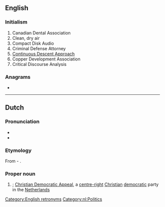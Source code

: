 {{also|CdA}}
==English==

===Initialism===
{{wikipedia}}
{{en-initialism}}

# Canadian Dental Association
# Clean, dry air
# Compact Disk Audio
# Criminal Defense Attorney
# [[w:Continuous Descent Approach|Continuous Descent Approach]]
# Copper Development Association
# Critical Discourse Analysis

===Anagrams===
* {{anagrams|en|ACD|ADC|CAD|DAC|DCA|cad}}

[[Category:English retronyms]]

----

==Dutch==

===Pronunciation===
* {{IPA|lang=nl|/seːdeːˈaː/}}
* {{audio|Nl-CDA.ogg|Audio|lang=nl}}

===Etymology===
From {{m|nl|christen|Christen}}-{{m|nl|democratisch|Democratisch}} {{m|nl|appèl|Appèl}}.

===Proper noun===
{{nl-proper noun|n}}

# {{initialism of|[[christendemocratisch|Christen-Democratisch]] [[appèl|Appèl]]|lang=nl}}; [[w:Christian Democratic Appeal|Christian Democratic Appeal]], a [[centre-right]] [[Christian]] [[democratic]] party in the [[Netherlands]]

[[Category:nl:Politics]]
